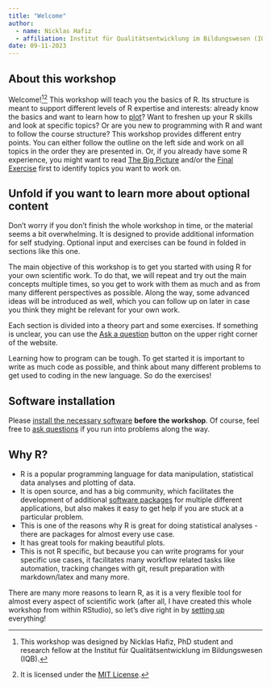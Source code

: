 ```yaml
---
title: "Welcome"
author: 
  - name: Nicklas Hafiz
  - affiliation: Institut für Qualitätsentwicklung im Bildungswesen (IQB)
date: 09-11-2023
---
```


## About this workshop

Welcome![^1][^2] This workshop will teach you the basics of R. Its structure is meant to support different levels of R expertise and interests: already know the basics and want to learn how to [plot](/qmd/plotting/plotting.qmd)? Want to freshen up your R skills and look at specific topics? Or are you new to programming with R and want to follow the course structure? This workshop provides different entry points. You can either follow the outline on the left side and work on all topics in the order they are presented in. Or, if you already have some R experience, you might want to read [The Big Picture](/qmd/getting_started/the_big_picture.qmd) and/or the [Final Exercise](./qmd/final_exercise/final_exercise.qmd) first to identify topics you want to work on.

[^1]: This workshop was designed by Nicklas Hafiz, PhD student and research fellow at the Institut für Qualitätsentwicklung im Bildungswesen (IQB).

[^2]: It is licensed under the [MIT License](https://opensource.org/license/mit/).

::: {.callout-note collapse="true" icon="false"}
## Unfold if you want to learn more about optional content

Don't worry if you don't finish the whole workshop in time, or the material seems a bit overwhelming. It is designed to provide additional information for self studying. Optional input and exercises can be found in folded in sections like this one.
:::

The main objective of this workshop is to get you started with using R for your own scientific work. To do that, we will repeat and try out the main concepts multiple times, so you get to work with them as much and as from many different perspectives as possible. Along the way, some advanced ideas will be introduced as well, which you can follow up on later in case you think they might be relevant for your own work.

Each section is divided into a theory part and some exercises. If something is unclear, you can use the [Ask a question](https://kude-my.sharepoint.com/:w:/g/personal/sebastian_hellmann_ku_de/EXNB2LZy7elLrbA_i15X-gsBz6fz5Fwvf8n9T5K9C-rGTg?e=B7b9I8) button on the upper right corner of the website.

::: callout-tip
Learning how to program can be tough. To get started it is important to write as much code as possible, and think about many different problems to get used to coding in the new language. So do the exercises!
:::

::: callout-warning
## Software installation

Please [install the necessary software](qmd/setup/setup.qmd) **before the workshop**. Of course, feel free to [ask questions](https://kude-my.sharepoint.com/:w:/g/personal/sebastian_hellmann_ku_de/EXNB2LZy7elLrbA_i15X-gsBz6fz5Fwvf8n9T5K9C-rGTg?e=B7b9I8) if you run into problems along the way.
:::

## Why R?

-   R is a popular programming language for data manipulation, statistical data analyses and plotting of data.
-   It is open source, and has a big community, which facilitates the development of additional [software packages](/qmd/packages/packages.qmd) for multiple different applications, but also makes it easy to get help if you are stuck at a particular problem.
-   This is one of the reasons why R is great for doing statistical analyses - there are packages for almost every use case.
-   It has great tools for making beautiful plots.
-   This is not R specific, but because you can write programs for your specific use cases, it facilitates many workflow related tasks like automation, tracking changes with git, result preparation with markdown/latex and many more.

There are many more reasons to learn R, as it is a very flexible tool for almost every aspect of scientific work (after all, I have created this whole workshop from within RStudio), so let's dive right in by [setting up](qmd/setup/setup.qmd) everything!
